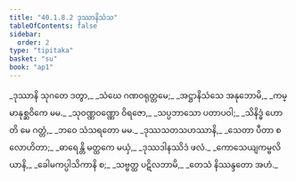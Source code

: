 ```yaml
---
title: "40.1.8.2 ဒုဿာနိသံသ"
tableOfContents: false
sidebar:
  order: 2
type: "tipitaka"
basket: "su"
book: "ap1"
---
```



<DynamicBreadcrumb />

<Division number="94" book="ap1" e="ch" v="20" p="358">

<Paragraph number="4391" type="verses" book="ap1">
_ဒုဿာနိ သုဂတေ ဒတွာ,_  
_သံဃေ ဂဏဝရုတ္တမေ;_  
_အဋ္ဌာနိသံသေ အနုဘောမိ,_  
_ကမ္မာနုစ္ဆဝိကေ မမ._  

</Paragraph>

</Division>
<Division number="95" book="ap1" e="ch" v="20" p="359">

<Paragraph number="4392" type="verses" book="ap1">
_သုဝဏ္ဏဝဏ္ဏော ဝိရဇော,_  
_သပ္ပဘာသော ပတာပဝါ;_  
_သိနိဒ္ဓံ ဟောတိ မေ ဂတ္တံ,_  
_ဘဝေ သံသရတော မမ._  

</Paragraph>

</Division>
<Division number="96" book="ap1" e="ch" v="20" p="359">

<Paragraph number="4393" type="verses" book="ap1">
_ဒုဿသတသဟဿာနိ,_  
_သေတာ ပီတာ စ လောဟိတာ;_  
_ဓာရေန္တိ မတ္ထကေ မယှံ,_  
_ဒုဿဒါနဿိဒံ ဖလံ._  

</Paragraph>

</Division>
<Division number="97" book="ap1" e="ch" v="20" p="359">

<Paragraph number="4394" type="verses" book="ap1">
_ကောသေယျကမ္ဗလိယာနိ,_  
_ခေါမကပ္ပါသိကာနိ စ;_  
_သဗ္ဗတ္ထ ပဋိလဘာမိ,_  
_တေသံ နိဿန္ဒတော အဟံ._
</Paragraph>
</Division>